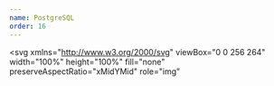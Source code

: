 ```yaml
---
name: PostgreSQL
order: 16
---
```


<svg
  xmlns="http://www.w3.org/2000/svg"
  viewBox="0 0 256 264"
  width="100%"
  height="100%"
  fill="none"
  preserveAspectRatio="xMidYMid"
  role="img"
>
  <defs>
    <mask id="psql-logo">
      <path
        fill="#fff"
        d="M255.008 158.086c-1.535-4.649-5.556-7.887-10.756-8.664-2.452-.366-5.26-.21-8.583.475-5.792 1.195-10.089 1.65-13.225 1.738 11.837-19.985 21.462-42.775 27.003-64.228 8.96-34.689 4.172-50.492-1.423-57.64C233.217 10.847 211.614.683 185.552.372c-13.903-.17-26.108 2.575-32.475 4.549-5.928-1.046-12.302-1.63-18.99-1.738-12.537-.2-23.614 2.533-33.079 8.15-5.24-1.772-13.65-4.27-23.362-5.864-22.842-3.75-41.252-.828-54.718 8.685C6.622 25.672-.937 45.684.461 73.634c.444 8.874 5.408 35.874 13.224 61.48 4.492 14.718 9.282 26.94 14.237 36.33 7.027 13.315 14.546 21.156 22.987 23.972 4.731 1.576 13.327 2.68 22.368-4.85 1.146 1.388 2.675 2.767 4.704 4.048 2.577 1.625 5.728 2.953 8.875 3.74 11.341 2.835 21.964 2.126 31.027-1.848.056 1.612.099 3.152.135 4.482.06 2.157.12 4.272.199 6.25.537 13.374 1.447 23.773 4.143 31.049.148.4.347 1.01.557 1.657 1.345 4.118 3.594 11.012 9.316 16.411 5.925 5.593 13.092 7.308 19.656 7.308 3.292 0 6.433-.432 9.188-1.022 9.82-2.105 20.973-5.311 29.041-16.799 7.628-10.86 11.336-27.217 12.007-52.99.087-.729.167-1.425.244-2.088l.16-1.362 1.797.158.463.031c10.002.456 22.232-1.665 29.743-5.154 5.935-2.754 24.954-12.795 20.476-26.351"
      />
      <path
        d="M237.906 160.722c-29.74 6.135-31.785-3.934-31.785-3.934 31.4-46.593 44.527-105.736 33.2-120.211-30.904-39.485-84.399-20.811-85.292-20.327l-.287.052c-5.876-1.22-12.451-1.946-19.842-2.067-13.456-.22-23.664 3.528-31.41 9.402 0 0-95.43-39.314-90.991 49.444.944 18.882 27.064 142.873 58.218 105.422 11.387-13.695 22.39-25.274 22.39-25.274 5.464 3.63 12.006 5.482 18.864 4.817l.533-.452c-.166 1.7-.09 3.363.213 5.332-8.026 8.967-5.667 10.541-21.711 13.844-16.235 3.346-6.698 9.302-.471 10.86 7.549 1.887 25.013 4.561 36.813-11.958l-.47 1.885c3.144 2.519 5.352 16.383 4.982 28.952-.37 12.568-.617 21.197 1.86 27.937 2.479 6.74 4.948 21.905 26.04 17.386 17.623-3.777 26.756-13.564 28.027-29.89.901-11.606 2.942-9.89 3.07-20.267l1.637-4.912c1.887-15.733.3-20.809 11.157-18.448l2.64.232c7.99.363 18.45-1.286 24.589-4.139 13.218-6.134 21.058-16.377 8.024-13.686h.002"
        fill="#fff"
      />
      <path
        d="M108.076 81.525c-2.68-.373-5.107-.028-6.335.902-.69.523-.904 1.129-.962 1.546-.154 1.105.62 2.327 1.096 2.957 1.346 1.784 3.312 3.01 5.258 3.28.282.04.563.058.842.058 3.245 0 6.196-2.527 6.456-4.392.325-2.336-3.066-3.893-6.355-4.35m88.784.073c-.256-1.831-3.514-2.353-6.606-1.923-3.088.43-6.082 1.824-5.832 3.659.2 1.427 2.777 3.863 5.827 3.863.258 0 .518-.017.78-.054 2.036-.282 3.53-1.575 4.24-2.32 1.08-1.136 1.706-2.402 1.591-3.225"
        fill="#000"
      />
      <path
        d="M247.802 160.025c-1.134-3.429-4.784-4.532-10.848-3.28-18.005 3.716-24.453 1.142-26.57-.417 13.995-21.32 25.508-47.092 31.719-71.137 2.942-11.39 4.567-21.968 4.7-30.59.147-9.463-1.465-16.417-4.789-20.665-13.402-17.125-33.072-26.311-56.882-26.563-16.369-.184-30.199 4.005-32.88 5.183-5.646-1.404-11.801-2.266-18.502-2.376-12.288-.199-22.91 2.743-31.704 8.74-3.82-1.422-13.692-4.811-25.765-6.756-20.872-3.36-37.458-.814-49.294 7.571-14.123 10.006-20.643 27.892-19.38 53.16.425 8.501 5.269 34.653 12.913 59.698 10.062 32.964 21 51.625 32.508 55.464 1.347.449 2.9.763 4.613.763 4.198 0 9.345-1.892 14.7-8.33a529.832 529.832 0 0 1 20.261-22.926c4.524 2.428 9.494 3.784 14.577 3.92.01.133.023.266.035.398a117.66 117.66 0 0 0-2.57 3.175c-3.522 4.471-4.255 5.402-15.592 7.736-3.225.666-11.79 2.431-11.916 8.435-.136 6.56 10.125 9.315 11.294 9.607 4.074 1.02 7.999 1.523 11.742 1.523 9.103 0 17.114-2.992 23.516-8.781-.197 23.386.778 46.43 3.586 53.451 2.3 5.748 7.918 19.795 25.664 19.794 2.604 0 5.47-.303 8.623-.979 18.521-3.97 26.564-12.156 29.675-30.203 1.665-9.645 4.522-32.676 5.866-45.03 2.836.885 6.487 1.29 10.434 1.289 8.232 0 17.731-1.749 23.688-4.514 6.692-3.108 18.768-10.734 16.578-17.36Zm-44.106-83.48c-.061 3.647-.563 6.958-1.095 10.414-.573 3.717-1.165 7.56-1.314 12.225-.147 4.54.42 9.26.968 13.825 1.108 9.22 2.245 18.712-2.156 28.078a36.508 36.508 0 0 1-1.95-4.009c-.547-1.326-1.735-3.456-3.38-6.404-6.399-11.476-21.384-38.35-13.713-49.316 2.285-3.264 8.084-6.62 22.64-4.813Zm-17.644-61.787c21.334.471 38.21 8.452 50.158 23.72 9.164 11.711-.927 64.998-30.14 110.969a171.33 171.33 0 0 0-.886-1.117l-.37-.462c7.549-12.467 6.073-24.802 4.759-35.738-.54-4.488-1.05-8.727-.92-12.709.134-4.22.692-7.84 1.232-11.34.663-4.313 1.338-8.776 1.152-14.037.139-.552.195-1.204.122-1.978-.475-5.045-6.235-20.144-17.975-33.81-6.422-7.475-15.787-15.84-28.574-21.482 5.5-1.14 13.021-2.203 21.442-2.016ZM66.674 175.778c-5.9 7.094-9.974 5.734-11.314 5.288-8.73-2.912-18.86-21.364-27.791-50.624-7.728-25.318-12.244-50.777-12.602-57.916-1.128-22.578 4.345-38.313 16.268-46.769 19.404-13.76 51.306-5.524 64.125-1.347-.184.182-.376.352-.558.537-21.036 21.244-20.537 57.54-20.485 59.759-.002.856.07 2.068.168 3.735.362 6.105 1.036 17.467-.764 30.334-1.672 11.957 2.014 23.66 10.111 32.109a36.275 36.275 0 0 0 2.617 2.468c-3.604 3.86-11.437 12.396-19.775 22.426Zm22.479-29.993c-6.526-6.81-9.49-16.282-8.133-25.99 1.9-13.592 1.199-25.43.822-31.79-.053-.89-.1-1.67-.127-2.285 3.073-2.725 17.314-10.355 27.47-8.028 4.634 1.061 7.458 4.217 8.632 9.645 6.076 28.103.804 39.816-3.432 49.229-.873 1.939-1.698 3.772-2.402 5.668l-.546 1.466c-1.382 3.706-2.668 7.152-3.465 10.424-6.938-.02-13.687-2.984-18.819-8.34Zm1.065 37.9c-2.026-.506-3.848-1.385-4.917-2.114.893-.42 2.482-.992 5.238-1.56 13.337-2.745 15.397-4.683 19.895-10.394 1.031-1.31 2.2-2.794 3.819-4.602l.002-.002c2.411-2.7 3.514-2.242 5.514-1.412 1.621.67 3.2 2.702 3.84 4.938.303 1.056.643 3.06-.47 4.62-9.396 13.156-23.088 12.987-32.921 10.526Zm69.799 64.952c-16.316 3.496-22.093-4.829-25.9-14.346-2.457-6.144-3.665-33.85-2.808-64.447.011-.407-.047-.8-.159-1.17a15.444 15.444 0 0 0-.456-2.162c-1.274-4.452-4.379-8.176-8.104-9.72-1.48-.613-4.196-1.738-7.46-.903.696-2.868 1.903-6.107 3.212-9.614l.549-1.475c.618-1.663 1.394-3.386 2.214-5.21 4.433-9.848 10.504-23.337 3.915-53.81-2.468-11.414-10.71-16.988-23.204-15.693-7.49.775-14.343 3.797-17.761 5.53-.735.372-1.407.732-2.035 1.082.954-11.5 4.558-32.992 18.04-46.59 8.489-8.56 19.794-12.788 33.568-12.56 27.14.444 44.544 14.372 54.366 25.979 8.464 10.001 13.047 20.076 14.876 25.51-13.755-1.399-23.11 1.316-27.852 8.096-10.317 14.748 5.644 43.372 13.315 57.129 1.407 2.521 2.621 4.7 3.003 5.626 2.498 6.054 5.732 10.096 8.093 13.046.724.904 1.426 1.781 1.96 2.547-4.166 1.201-11.649 3.976-10.967 17.847-.55 6.96-4.461 39.546-6.448 51.059-2.623 15.21-8.22 20.875-23.957 24.25Zm68.104-77.936c-4.26 1.977-11.389 3.46-18.161 3.779-7.48.35-11.288-.838-12.184-1.569-.42-8.644 2.797-9.547 6.202-10.503.535-.15 1.057-.297 1.561-.473.313.255.656.508 1.032.756 6.012 3.968 16.735 4.396 31.874 1.271l.166-.033c-2.042 1.909-5.536 4.471-10.49 6.772Z"
        fill="#000"
      />
    </mask>
  </defs>
  <path mask="url(#psql-logo)" fill="currentColor" d="M0 0h256v264H0z" />
</svg>
